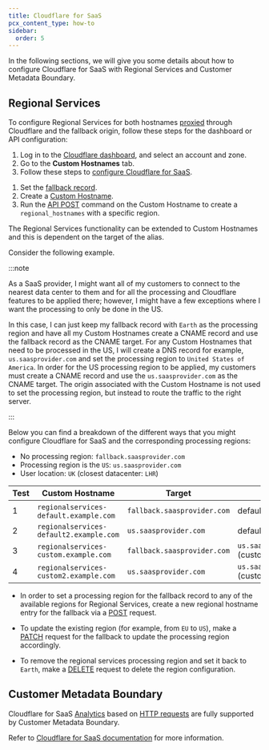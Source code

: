 ```yaml
---
title: Cloudflare for SaaS
pcx_content_type: how-to
sidebar:
  order: 5
---
```



In the following sections, we will give you some details about how to configure Cloudflare for SaaS with Regional Services and Customer Metadata Boundary.

## Regional Services

To configure Regional Services for both hostnames [proxied](/dns/proxy-status/) through Cloudflare and the fallback origin, follow these steps for the dashboard or API configuration:

<Tabs syncKey="dashPlusAPI"> <TabItem label="Dashboard">

1. Log in to the [Cloudflare dashboard](https://dash.cloudflare.com/), and select an account and zone.
2. Go to the **Custom Hostnames** tab.
3. Follow these steps to [configure Cloudflare for SaaS](/cloudflare-for-platforms/cloudflare-for-saas/start/getting-started/).

</TabItem>

<TabItem label="API">

1. Set the [fallback record](/api/resources/custom_hostnames/subresources/fallback_origin/methods/update/).
2. Create a [Custom Hostname](/api/resources/custom_hostnames/methods/create/).
3. Run the [API POST](/data-localization/regional-services/get-started/#configure-regional-services-via-api) command on the Custom Hostname to create a `regional_hostnames` with a specific region.

</TabItem> </Tabs>

The Regional Services functionality can be extended to Custom Hostnames and this is dependent on the target of the alias.

Consider the following example.

:::note

As a SaaS provider, I might want all of my customers to connect to the nearest data center to them and for all the processing and Cloudflare features to be applied there; however, I might have a few exceptions where I want the processing to only be done in the US.

In this case, I can just keep my fallback record with `Earth` as the processing region and have all my Custom Hostnames create a CNAME record and use the fallback record as the CNAME target. For any Custom Hostnames that need to be processed in the US, I will create a DNS record for example, `us.saasprovider.com` and set the processing region to `United States of America`. In order for the US processing region to be applied, my customers must create a CNAME record and use the `us.saasprovider.com` as the CNAME target. The origin associated with the Custom Hostname is not used to set the processing region, but instead to route the traffic to the right server.

:::

Below you can find a breakdown of the different ways that you might configure Cloudflare for SaaS and the corresponding processing regions:

- No processing region: `fallback.saasprovider.com`
- Processing region is the `US`: `us.saasprovider.com`
- User location: `UK` (closest datacenter: `LHR`)

| Test | Custom Hostname                          | Target                      | Origin                         | Location |
| ---- | ---------------------------------------- | --------------------------- | ------------------------------ | -------- |
| 1    | ​​`regionalservices-default.example.com` | `fallback.saasprovider.com` | default (fallback)             | `LHR`    |
| 2    | `regionalservices-default2.example.com`  | `us.saasprovider.com`       | default (fallback)             | `EWR`    |
| 3    | `regionalservices-custom.example.com`    | `fallback.saasprovider.com` | `us.saasprovider.com` (custom) | `LHR`    |
| 4    | `regionalservices-custom2.example.com`   | `us.saasprovider.com`       | `us.saasprovider.com` (custom) | `EWR`    |

- In order to set a processing region for the fallback record to any of the available regions for Regional Services, create a new regional hostname entry for the fallback via a [POST](/data-localization/regional-services/get-started/#configure-regional-services-via-api) request.

- To update the existing region (for example, from `EU` to `US`), make a [PATCH](/data-localization/regional-services/get-started/#configure-regional-services-via-api) request for the fallback to update the processing region accordingly.

- To remove the regional services processing region and set it back to `Earth`, make a [DELETE](/data-localization/regional-services/get-started/#configure-regional-services-via-api) request to delete the region configuration.

## Customer Metadata Boundary

Cloudflare for SaaS [Analytics](/cloudflare-for-platforms/cloudflare-for-saas/hostname-analytics/) based on [HTTP requests](/logs/reference/log-fields/zone/http_requests/) are fully supported by Customer Metadata Boundary.

Refer to [Cloudflare for SaaS documentation](/cloudflare-for-platforms/cloudflare-for-saas/) for more information.
